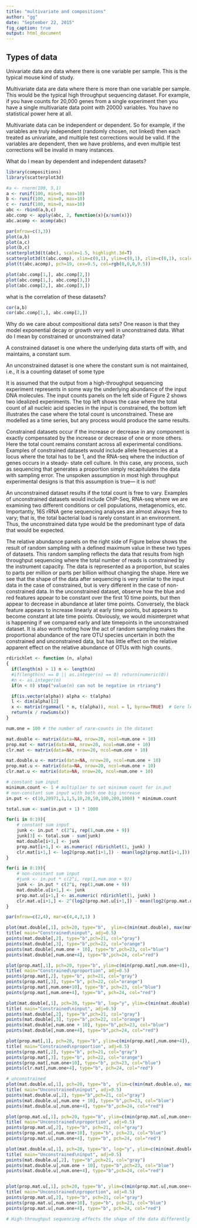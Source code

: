 ```yaml
---
title: "multivariate and compositions"
author: "gg"
date: "September 22, 2015"
fig_caption: true
output: html_document
---
```

## Types of data

Univariate data are data where there is one variable per sample. This is the typical mouse kind of study.

Multivariate data are data where there is more than one variable per sample. This would be the typical high throughput sequencing dataset. For example, if you have counts for 20,000 genes from a single experiment then you have a single multivariate data point with 20000 variables. You have no statistical power here at all.

Multivariate data can be independent or dependent. So for example, if the variables are truly independent (randomly chosen, not linked) then each treated as univariate, and multiple test corrections would be valid. If the variables are dependent, then we have problems, and even multiple test corrections will be invalid in many instances.

What do I mean by dependent and independent datasets?

```r
library(compositions)
library(scatterplot3d)

#a <- rnorm(100, 5,1)
a <- runif(100, min=0, max=10)
b <- runif(100, min=0, max=10)
c <- runif(100, min=0, max=10)
abc <- rbind(a,b,c)
abc.comp <- apply(abc, 2, function(x){x/sum(x)})
abc.acomp <- acomp(abc)

par(mfrow=c(3,3))
plot(a,b)
plot(a,c)
plot(b,c)
scatterplot3d(t(abc), scale=1.5, highlight.3d=T)
scatterplot3d(t(abc.comp), xlim=c(0,1), ylim=c(0,1), zlim=c(0,1), scale=1.5, highlight.3d=T)
plot(t(abc.acomp), pch=19, cex=0.5, col=rgb(0,0,0,0.5))

plot(abc.comp[1,], abc.comp[2,])
plot(abc.comp[1,], abc.comp[3,])
plot(abc.comp[2,], abc.comp[3,])
```
what is the correlation of these datasets?
```r
cor(a,b)
cor(abc.comp[1,], abc.comp[2,])
```


Why do we care about compositional data sets?
One reason is that they model exponential decay or growth very well in unconstrained data. What do I mean by constrained or unconstrained data?

A constrained dataset is one where the underlying data starts off with, and maintains, a constant sum.

An unconstrained dataset is one where the constant sum is not maintained, i.e., it is a counting dataset of some type

It is assumed that the output from a high-throughput sequencing experiment represents in some way the underlying abundance of the input DNA molecules. The input counts panels on the left side of Figure 2 shows two idealized experiments. The top left shows the case where the total count of all nucleic acid species in the input is constrained, the bottom left illustrates the case where the total count is unconstrained. These are modelled as a time series, but any process would produce the same results.

Constrained datasets occur if the increase or decrease in any component is exactly compensated by the increase or decrease of one or more others. Here the total count remains constant across all experimental conditions. Examples of constrained datasets would include allele frequencies at a locus where the total has to be 1, and the RNA-seq where the induction of genes occurs in a steady- state cell culture. In this case, any process, such as sequencing that generates a proportion simply recapitulates the data with sampling error. The unspoken assumption in most high throughput experimental designs is that this assumption is true— it is not!

An unconstrained dataset results if the total count is free to vary. Examples of unconstrained datasets would include ChIP-Seq, RNA-seq where we are examining two different conditions or cell populations, metagenomics, etc. Importantly, 16S rRNA gene sequencing analyses are almost always free to vary; that is, the total bacterial load is rarely constant in an environment. Thus, the unconstrained data type would be the predominant type of data that would be expected.

The relative abundance panels on the right side of Figure  below shows the result of random sampling with a defined maximum value in these two types of datasets. This random sampling reflects the data that results from high throughput sequencing where the total number of reads is constrained by the instrument capacity. The data is represented as a proportion, but scales to parts per million or parts per billion without changing the shape. Here we see that the shape of the data after sequencing is very similar to the input data in the case of constrained, but is very different in the case of non-constrained data. In the unconstrained dataset, observe how the blue and red features appear to be constant over the first 10 time points, but then appear to decrease in abundance at later time points. Conversely, the black feature appears to increase linearly at early time points, but appears to become constant at late time points. Obviously, we would misinterpret what is happening if we compared early and late timepoints in the unconstrained dataset. It is also worth noting how the act of random sampling makes the proportional abundance of the rare OTU species uncertain in both the constrained and unconstrained data, but has little effect on the relative apparent effect on the relative abundance of OTUs with high counts.

```r
rdirichlet <- function (n, alpha)
{
  if(length(n) > 1) n <- length(n)
  #if(length(n) == 0 || as.integer(n) == 0) return(numeric(0))
  #n <- as.integer(n)
  if(n < 0) stop("value(n) can not be negative in rtriang")

  if(is.vector(alpha)) alpha <- t(alpha)
  l <- dim(alpha)[2]
  x <- matrix(rgamma(l * n, t(alpha)), ncol = l, byrow=TRUE)  # Gere le recycling
  return(x / rowSums(x))
}

num.one = 100 # the number of rare-counts in the dataset

mat.double <- matrix(data=NA, nrow=20, ncol=num.one + 10)
prop.mat <- matrix(data=NA, nrow=20, ncol=num.one + 10)
clr.mat <- matrix(data=NA, nrow=20, ncol=num.one + 10)

mat.double.u <- matrix(data=NA, nrow=20, ncol=num.one + 10)
prop.mat.u <- matrix(data=NA, nrow=20, ncol=num.one + 10)
clr.mat.u <- matrix(data=NA, nrow=20, ncol=num.one + 10)

# constant sum input
minimum.count <- 1 # multiplier to set minimum count for in.put
# non-constant sum input with both one big increase
in.put <- c(10,20971,1,1,5,10,20,50,100,200,1000) * minimum.count

total.sum <- sum(in.put + 1) * 1000

for(i in 0:19){
	# constant sum input
	junk <- in.put * c(2^i, rep(1,num.one + 9))
	junk[3] <- total.sum - sum(junk)
	mat.double[i+1,] <- junk
	prop.mat[i+1,] <- as.numeric( rdirichlet(1, junk) )
	clr.mat[i+1,] <- log2(prop.mat[i+1,]) - mean(log2(prop.mat[i+1,]))
}

for(i in 0:19){
	# non-constant sum input
	#junk <- in.put * c(2^i, rep(1,num.one + 9))
	junk <- in.put * c(2^i, rep(1,num.one + 9))
	mat.double.u[i+1,] <- junk
	prop.mat.u[i+1,] <- as.numeric( rdirichlet(1, junk) )
	clr.mat.u[i+1,] <- 2^(log2(prop.mat.u[i+1,]) - mean(log2(prop.mat.u[i+1,])))
}

par(mfrow=c(2,4), mar=c(4,4,3,1) )

plot(mat.double[,1], pch=20, type="b",  ylim=c(min(mat.double), max(mat.double)), xlab="time point", ylab="raw count")
title( main="Constrained\ninput", adj=0.5)
points(mat.double[,2], type="b",pch=21, col="gray")
points(mat.double[,3], type="b",pch=22, col="orange")
points(mat.double[,num.one + 10], type="b",pch=23, col="blue")
points(mat.double[,num.one+4], type="b",pch=24, col="red")

plot(prop.mat[,1], pch=20, type="b", ylim=c(min(prop.mat[,num.one+4]), max(prop.mat)), xlab="time point", ylab="raw proportion")
title( main="Constrained\nproportion", adj=0.5)
points(prop.mat[,2], type="b", pch=21, col="gray")
points(prop.mat[,3], type="b", pch=22, col="orange")
points(prop.mat[,num.one+10], type="b", pch=23, col="blue")
points(prop.mat[,num.one+4], type="b", pch=24, col="red")

plot(mat.double[,1], pch=20, type="b", log="y", ylim=c(min(mat.double), max(mat.double)), xlab="time point", ylab="log10 count")
title( main="Constrained\ninput", adj=0.5)
points(mat.double[,2], type="b",pch=21, col="gray")
points(mat.double[,3], type="b",pch=22, col="orange")
points(mat.double[,num.one + 10], type="b",pch=23, col="blue")
points(mat.double[,num.one+4], type="b",pch=24, col="red")

plot(prop.mat[,1], pch=20, type="b", ylim=c(min(prop.mat[,num.one+4]), max(prop.mat)), xlab="time point", log="y", ylab="log10 proportion")
title( main="Constrained\nproportion", adj=0.5)
points(prop.mat[,2], type="b", pch=21, col="gray")
points(prop.mat[,3], type="b", pch=22, col="orange")
points(prop.mat[,num.one+10], type="b", pch=23, col="blue")
points(clr.mat[,num.one+4], type="b", pch=24, col="red")

# unconstrained
plot(mat.double.u[,1], pch=20, type="b",  ylim=c(min(mat.double.u), max(mat.double.u)), xlab="time point", ylab="raw count")
title( main="Unconstrained\ninput", adj=0.5)
points(mat.double.u[,2], type="b",pch=21, col="gray")
points(mat.double.u[,num.one + 10], type="b",pch=23, col="blue")
points(mat.double.u[,num.one+4], type="b",pch=24, col="red")

plot(prop.mat.u[,1], pch=20, type="b", ylim=c(min(prop.mat.u[,num.one+4]), max(prop.mat.u)), xlab="time point", ylab="raw proportion")
title( main="Unconstrained\nproportion", adj=0.5)
points(prop.mat.u[,2], type="b", pch=21, col="gray")
points(prop.mat.u[,num.one+10], type="b", pch=23, col="blue")
points(prop.mat.u[,num.one+4], type="b", pch=24, col="red")

plot(mat.double.u[,1], pch=20, type="b", log="y", ylim=c(min(mat.double.u), max(mat.double.u)), xlab="time point", ylab="log10 count")
title( main="Unconstrained\ninput", adj=0.5)
points(mat.double.u[,2], type="b",pch=21, col="gray")
points(mat.double.u[,num.one + 10], type="b",pch=23, col="blue")
points(mat.double.u[,num.one+4], type="b",pch=24, col="red")


plot(prop.mat.u[,1], pch=20, type="b", ylim=c(min(prop.mat.u[,num.one+4]), max(prop.mat.u)),log="y", xlab="time point", ylab="log10 proportion")
title( main="Unconstrained\nproportion", adj=0.5)
points(prop.mat.u[,2], type="b", pch=21, col="gray")
points(prop.mat.u[,num.one+10], type="b", pch=23, col="blue")
points(prop.mat.u[,num.one+4], type="b", pch=24, col="red")

```
```r
# High-throughput sequencing affects the shape of the data differently on constrained and unconstrained data. The two left panels show the absolute number of reads in the input tube for 20 steps where the green and black OTUs are changing abundance by 2-fold each step. The gray, blue and red OTUs are held at a constant number in each step in both cases. The second column shows the output in proportions (or ppm, or FPKM) after random sampling to a constant sum, as occurs on the sequencer. The orange OTU in the constrained data set is much more abundant than any other, and is changing to maintain a constant number of input molecules. Samples in the two right columns are the same values plotted on a log scale on the Y-axis for convenience. Note how the constrained data is the same before and after sequencing while the unconstrained data is severely distorted.
```

